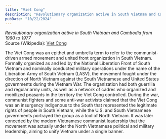 ```yaml
---
title: "Viet Cong"
description: "Revolutionary organization active in South Vietnam and Cambodia from 1960 to 1977"
pubDate: "10/22/2024"
---
```


*Revolutionary organization active in South Vietnam and Cambodia from 1960 to 1977*  
Source (Wikipedia): [Viet Cong][1]

The Viet Cong was an epithet and umbrella term to refer to the communist-driven armed movement and united front organization in South Vietnam. Formally organized as and led by the National Liberation Front of South Vietnam and nominally conducted military operations under the name of the Liberation Army of South Vietnam (LASV), the movement fought under the direction of North Vietnam against the South Vietnamese and United States governments during the Vietnam War. The organization had both guerrilla and regular army units, as well as a network of cadres who organized and mobilized peasants in the territory the Viet Cong controlled. During the war, communist fighters and some anti-war activists claimed that the Viet Cong was an insurgency indigenous to the South that represented the legitimate rights of people in South Vietnam, while the U.S. and South Vietnamese governments portrayed the group as a tool of North Vietnam. It was later conceded by the modern Vietnamese communist leadership that the movement was actually under the North Vietnamese political and military leadership, aiming to unify Vietnam under a single banner.

[1]: https://en.wikipedia.org/wiki/Viet_Cong

